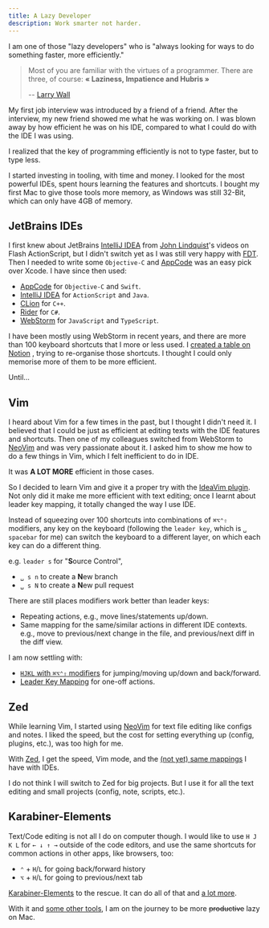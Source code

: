 ```yaml
---
title: A Lazy Developer
description: Work smarter not harder.
---
```


I am one of those "lazy developers" who is "always looking for ways to do something faster, more efficiently."

> Most of you are familiar with the virtues of a programmer. There are three, of course: **« Laziness, Impatience and Hubris »**
>
> -- [Larry Wall](https://www.youtube.com/watch?v=G49RUPv5-NU)

My first job interview was introduced by a friend of a friend.
After the interview, my new friend showed me what he was working on.
I was blown away by how efficient he was on his IDE,
compared to what I could do with the IDE I was using.

I realized that the key of programming efficiently is not to type faster,
but to type less.

I started investing in tooling, with time and money.
I looked for the most powerful IDEs, spent hours learning the features and shortcuts.
I bought my first Mac to give those tools more memory, as Windows was still 32-Bit,
which can only have 4GB of memory.

## JetBrains IDEs

I first knew about JetBrains [IntelliJ IDEA](https://www.jetbrains.com/idea/) from
[John Lindquist](https://johnlindquist.com/)'s videos on Flash ActionScript,
but I didn't switch yet as I was still very happy with [FDT](https://fdt.powerflasher.com/).
Then I needed to write some `Objective-C` and [AppCode](https://www.jetbrains.com/objc/)
was an easy pick over Xcode. I have since then used:

- [AppCode](https://www.jetbrains.com/objc/) for `Objective-C` and `Swift`.
- [IntelliJ IDEA](https://www.jetbrains.com/idea/) for `ActionScript` and `Java`.
- [CLion](https://www.jetbrains.com/clion/) for `C++`.
- [Rider](https://www.jetbrains.com/rider/) for `C#`.
- [WebStorm](https://www.jetbrains.com/webstorm/) for `JavaScript` and `TypeScript`.

I have been mostly using WebStorm in recent years, and there are more than 100 keyboard
shortcuts that I more or less used. I [created a table on Notion](https://responsible-eggnog-a31.notion.site/dcee0e26c53d47a5a4e7d44bc7a7c8aa?v=787386ed8d01423d9cfb6cd97b4ab000) ,
trying to re-organise those shortcuts. I thought I could only memorise more of
them to be more efficient.

Until...

## Vim

I heard about Vim for a few times in the past, but I thought I didn't need it.
I believed that I could be just as efficient at editing texts with the
IDE features and shortcuts. Then one of my colleagues switched from WebStorm to
[NeoVim](https://neovim.io/) and was very passionate about it. I asked him to show
me how to do a few things in Vim, which I felt inefficient to do in IDE.

It was **A LOT MORE** efficient in those cases.

So I decided to learn Vim and give it a proper try with the
[IdeaVim plugin](https://github.com/JetBrains/ideavim).
Not only did it make me more efficient with text editing;
once I learnt about leader key mapping, it totally changed the way I use IDE.

Instead of squeezing over 100 shortcuts into combinations of `⌘⌥⌃⇧` modifiers,
any key on the keyboard (following the `leader key`, which is `␣ spacebar` for me)
can switch the keyboard to a different layer,
on which each key can do a different thing.

e.g. `leader s` for "**S**ource Control",

- `␣ s n` to create a **N**ew branch
- `␣ s N` to create a **N**ew pull request

There are still places modifiers work better than leader keys:

- Repeating actions, e.g., move lines/statements up/down.
- Same mapping for the same/similar actions in different IDE contexts.
  e.g., move to previous/next change in the file, and previous/next diff in the diff view.

I am now settling with:

- [`HJKL` with `⌘⌥⌃⇧` modifiers](https://github.com/evan-liu/dotfiles?tab=readme-ov-file#h-j-k-l-with-modifiers) for jumping/moving up/down and back/forward.
- [Leader Key Mapping](https://github.com/evan-liu/dotfiles?tab=readme-ov-file#leader-key-mapping) for one-off actions.

## Zed

While learning Vim, I started using [NeoVim](https://neovim.io/) for text file
editing like configs and notes. I liked the speed, but the cost for setting
everything up (config, plugins, etc.), was too high for me.

With [Zed](https://zed.dev/), I get the speed, Vim mode, and the
[(not yet) same mappings](https://github.com/evan-liu/dotfiles?tab=readme-ov-file#dotfiles)
I have with IDEs.

I do not think I will switch to Zed for big projects. But I use it for
all the text editing and small projects (config, note, scripts, etc.).

## Karabiner-Elements

Text/Code editing is not all I do on computer though.
I would like to use `H J K L` for `← ↓ ↑ →` outside of the code editors,
and use the same shortcuts for common actions in other apps, like browsers, too:

- `⌃` + `H`/`L` for going back/forward history
- `⌥` + `H`/`L` for going to previous/next tab

[Karabiner-Elements](https://karabiner-elements.pqrs.org/) to the rescue.
It can do all of that and [a lot more](https://github.com/evan-liu/karabiner-config/blob/main/karabiner-config.ts).

With it and [some other tools](/category/-mac),
I am on the journey to be more ~~productive~~ lazy on Mac.
